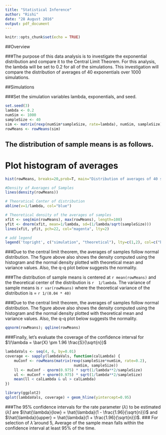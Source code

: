 ```yaml
---
title: "Statistical Inference"
author: "Rishi"
date: "28 August 2016"
output: pdf_document
---
```


```r
knitr::opts_chunk$set(echo = TRUE)
```


##Overview

###The purpose of this data analysis is to investigate the exponential distribution and compare it to the Central Limit Theorem. For this analysis, the lambda will be set to 0.2 for all of the simulations. This investigation will compare the distribution of averages of 40 exponentials over 1000 simulations.

##Simulations

###Set the simulation variables lambda, exponentials, and seed.


```r

set.seed(3)
lambda <- 0.2
numSim <- 1000
sampleSize <- 40
sim <- matrix(rexp(numSim*sampleSize, rate=lambda), numSim, sampleSize)
rowMeans <- rowMeans(sim)
```


## The distribution of sample means is as follows.

# Plot histogram of averages
```r
hist(rowMeans, breaks=20,prob=T, main="Distribution of averages of 40 samples, With Exponential distribution lambda=0.2", xlab="")

#Density of Averages of Samples
lines(density(rowMeans))

# Theoratical Center of distribution
abline(v=1/lambda, col="blue")

# Theoretical density of the averages of samples
xfit <- seq(min(rowMeans), max(rowMeans), length=100)
yfit <- dnorm(xfit, mean=1/lambda, sd=(1/lambda/sqrt(sampleSize)))
lines(xfit, yfit, pch=22, col="magenta", lty=2)

# add legend
legend('topright', c("simulation", "theoretical"), lty=c(1,2), col=c("black", "magenta"))
```

###Due to the central limit theorem, the averages of samples follow normal distribution. The figure above also shows the density computed using the histogram and the normal density plotted with theoretical mean and variance values. Also, the q-q plot below suggests the normality.


###The distribution of sample means is centered at `r mean(rowMeans)` and the theoretical center of the distribution is   `r  1/lambda`. The variance of sample means is `r var(rowMeans)` where the theoretical variance of the distribution is = `r 1/(0.04 * 40)`

###Due to the central limit theorem, the averages of samples follow normal distribution. The figure above also shows the density computed using the histogram and the normal density plotted with theoretical mean and variance values. Also, the q-q plot below suggests the normality.

```r
qqnorm(rowMeans); qqline(rowMeans)
```

###Finally, let's evaluate the coverage of the confidence interval for
$1/\lambda =  \bar{X} \pm 1.96 \frac{S}{\sqrt{n}}$


```r
lambdaVals <- seq(4, 6, by=0.01)
coverage <- sapply(lambdaVals, function(calLambda) {
    muConf <- rowMeans(matrix(rexp(sampleSize*numSim, rate=0.2),
                               numSim, sampleSize))
    ll <- muConf - qnorm(0.975) * sqrt(1/lambda**2/sampleSize)
    ul <- muConf + qnorm(0.975) * sqrt(1/lambda**2/sampleSize)
    mean(ll < calLambda & ul > calLambda)
})

library(ggplot2)
qplot(lambdaVals, coverage) + geom_hline(yintercept=0.95)
```

###The 95% confidence intervals for the rate parameter ($\lambda$) to be estimated ($\hat{\lambda}$) are $\hat{\lambda}{low} = \hat{\lambda}(1 - \frac{1.96}{\sqrt{n}})$ and $\hat{\lambda}{upper} = \hat{\lambda}(1 + \frac{1.96}{\sqrt{n}})$. 
### For selection of $\hat{\lambda}$ around 5, Average of the sample mean falls within the confidence interval at least 95% of the time. 

